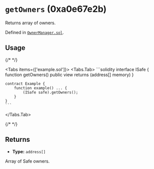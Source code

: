 


<LegacyCallout />

# `getOwners` (0xa0e67e2b)



Returns array of owners.




Defined in [`OwnerManager.sol`](https://github.com/safe-global/safe-smart-account/tree/v1.3.0/contracts/base/OwnerManager.sol#L136).


## Usage

{/* <!-- vale off --> */}

<Tabs items={['example.sol']}>
  <Tabs.Tab>
    ```solidity
    interface ISafe {
        function getOwners() public view returns (address[] memory)
    }

    contract Example {
        function example() ... {
            (ISafe safe).getOwners();
        }
    }
    ```
  </Tabs.Tab>
</Tabs>

{/* <!-- vale on --> */}

## Returns



  - **Type:** `address[]`

  Array of Safe owners.








